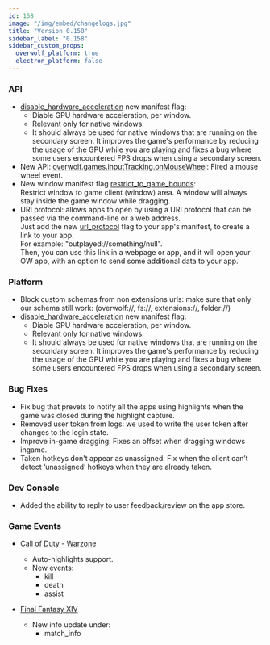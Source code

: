 ```yaml
---
id: 158
image: "/img/embed/changelogs.jpg"
title: "Version 0.158"
sidebar_label: "0.158"
sidebar_custom_props:
  overwolf_platform: true
  electron_platform: false
---
```


### API

* [disable_hardware_acceleration](/api/manifest#disable_hardware_acceleration) new manifest flag:
  * Diable GPU hardware acceleration, per window.
  * Relevant only for native windows.
  * It should always be used for native windows that are running on the secondary screen. It improves the game's performance by reducing the usage of the GPU while you are playing and fixes a bug where some users encountered FPS drops when using a secondary screen. 
* New API: [overwolf.games.inputTracking.onMouseWheel](/api/games/input-tracking#onmousewheel): Fired a mouse wheel event.
* New window manifest flag [restrict_to_game_bounds](/api/manifest#restrict_to_game_bounds):  
  Restrict window to game client (window) area. A window will always stay inside the game window while dragging.
* URI protocol: allows apps to open by using a URI protocol that can be passed via the command-line or a web address.  
  Just add the new [url_protocol](/api/manifest#url_protocol) flag to your app's manifest, to create a link to your app.  
  For example: "outplayed://something/null".  
  Then, you can use this link in a webpage or app, and it will open your OW app, with an option to send some additional data to your app. 

### Platform

* Block custom schemas from non extensions urls: make sure that only our schema still work: (overwolf://, fs://, extensions://, folder://)
* [disable_hardware_acceleration](/api/manifest#disable_hardware_acceleration) new manifest flag:
  * Diable GPU hardware acceleration, per window.
  * Relevant only for native windows.
  * It should always be used for native windows that are running on the secondary screen. It improves the game's performance by reducing the usage of the GPU while you are playing and fixes a bug where some users encountered FPS drops when using a secondary screen. 

### Bug Fixes

* Fix bug that prevets to notify all the apps using highlights when the game was closed during the highlight capture.
* Removed user token from logs: we used to write the user token after changes to the login state.
* Improve in-game dragging: Fixes an offset when dragging windows ingame.
* Taken hotkeys don't appear as unassigned: Fix when the client can’t detect ‘unassigned’ hotkeys when they are already taken.

### Dev Console

* Added the ability to reply to user feedback/review on the app store. 

### Game Events

* [Call of Duty - Warzone](/api/games/events/call-of-duty-warzone)
  * Auto-highlights support.
  * New events:
    * kill
    * death
    * assist
  
* [Final Fantasy XIV](/api/games/events/final-fantasy-xiv)
  * New info update under:
    * match_info

